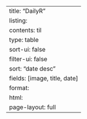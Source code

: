 ---
title: "DailyR"
listing:
  contents: til
  type: table
  sort-ui: false
  filter-ui: false
  sort: "date desc"
  fields: [image, title, date]
format: 
  html:
    page-layout: full
---